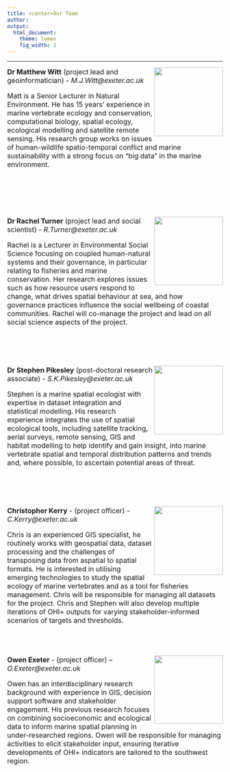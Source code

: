 ```yaml
---
title: <center>Our Team
author:  
output:
  html_document:
    theme: lumen
    fig_width: 1
---
```


<!--- please update--->

----

<img align="right" src="images/profile_matt.jpg" width="160px">
<font size="3">**Dr Matthew Witt** (project lead and geoinformatician) - _M.J.Witt@exeter.ac.uk_

Matt is a Senior Lecturer in Natural Environment. He has 15 years’ experience in marine vertebrate ecology and conservation, computational biology, spatial ecology, ecological modelling and satellite remote sensing. His research group works on issues of human-wildlife spatio-temporal conflict and marine sustainability with a strong focus on “big data” in the marine environment. 

<br>
<br>
<br>
<br>

<img align="right" src="images/profile_Rachel2.jpg" width="160px">
**Dr Rachel Turner** (project lead and social scientist) - _R.Turner@exeter.ac.uk_

Rachel is a Lecturer in Environmental Social Science focusing on coupled human-natural systems and their governance, in particular relating to fisheries and marine conservation. Her research explores issues such as how resource users respond to change, what drives spatial behaviour at sea, and how governance practices influence the social wellbeing of coastal communities.
Rachel will co-manage the project and lead on all social science aspects of the project. 

<br>
<br>
<br>

<img align="right" src="images/profile_Stephen.jpg" width="160px">
**Dr Stephen Pikesley** (post-doctoral research associate) - _S.K.Pikesley@exeter.ac.uk_

Stephen is a marine spatial ecologist with expertise in dataset integration and statistical modelling. His research experience integrates the use of spatial ecological tools, including satellite tracking, aerial surveys, remote sensing, GIS and habitat modelling to help identify and gain insight, into marine vertebrate spatial and temporal distribution patterns and trends and, where possible, to ascertain potential areas of threat.

<br>
<br>
<br>

<img align="right" src="images/profile_Chris.JPG" width="160px">
**Christopher Kerry** - (project officer) - _C.Kerry@exeter.ac.uk_

Chris is an experienced GIS specialist, he routinely works with geospatial data, dataset processing and the challenges of transposing data from aspatial to spatial formats. He is interested in utilising emerging technologies to study the spatial ecology of marine vertebrates and as a tool for fisheries management. Chris will be responsible for managing all datasets for the project. Chris and Stephen will also develop multiple iterations of OHI+ outputs for varying stakeholder-informed scenarios of targets and thresholds.

<br>
<br>

<img align="right" src="images/profile_Owen.jpg" width="160px">
**Owen Exeter** - (project officer) – _O.Exeter@exeter.ac.uk_

Owen has an interdisciplinary research background with experience in GIS, decision support software and stakeholder engagement. His previous research focuses on combining socioeconomic and ecological data to inform marine spatial planning in under-researched regions. Owen will be responsible for managing activities to elicit stakeholder input, ensuring iterative developments of OHI+ indicators are tailored to the southwest region.













